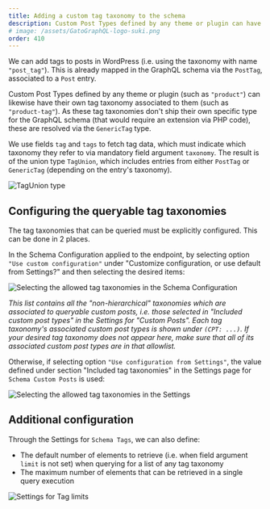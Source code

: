 ```yaml
---
title: Adding a custom tag taxonomy to the schema
description: Custom Post Types defined by any theme or plugin can have their own tag taxonomy associated to them, and added to the GraphQL schema.
# image: /assets/GatoGraphQL-logo-suki.png
order: 410
---
```


We can add tags to posts in WordPress (i.e. using the taxonomy with name `"post_tag"`). This is already mapped in the GraphQL schema via the `PostTag`, associated to a `Post` entry.

Custom Post Types defined by any theme or plugin (such as `"product"`) can likewise have their own tag taxonomy associated to them (such as `"product-tag"`). As these tag taxonomies don't ship their own specific type for the GraphQL schema (that would require an extension via PHP code), these are resolved via the `GenericTag` type.

We use fields `tag` and `tags` to fetch tag data, which must indicate which taxonomy they refer to via mandatory field argument `taxonomy`. The result is of the union type `TagUnion`, which includes entries from either `PostTag` or `GenericTag` (depending on the entry's taxonomy).

![`TagUnion` type](/assets/guides/upstream/interactive-schema-tag-union.png "`TagUnion` type")

## Configuring the queryable tag taxonomies

The tag taxonomies that can be queried must be explicitly configured. This can be done in 2 places.

In the Schema Configuration applied to the endpoint, by selecting option `"Use custom configuration"` under "Customize configuration, or use default from Settings?" and then selecting the desired items:

![Selecting the allowed tag taxonomies in the Schema Configuration](/assets/guides/upstream/tags-schema-configuration-queryable-taxonomies.png "Selecting the allowed tag taxonomies in the Schema Configuration")

_This list contains all the "non-hierarchical" taxonomies which are associated to queryable custom posts, i.e. those selected in "Included custom post types" in the Settings for "Custom Posts". Each tag taxonomy's associated custom post types is shown under `(CPT: ...)`. If your desired tag taxonomy does not appear here, make sure that all of its associated custom post types are in that allowlist._

Otherwise, if selecting option `"Use configuration from Settings"`, the value defined under section "Included tag taxonomies" in the Settings page for `Schema Custom Posts` is used:

<div class="img-width-1024" markdown="1">

![Selecting the allowed tag taxonomies in the Settings](/assets/guides/upstream/tags-settings-queryable-taxonomies.png "Selecting the allowed tag taxonomies in the Settings")

</div>

## Additional configuration

Through the Settings for `Schema Tags`, we can also define:

- The default number of elements to retrieve (i.e. when field argument `limit` is not set) when querying for a list of any tag taxonomy
- The maximum number of elements that can be retrieved in a single query execution

<div class="img-width-1024" markdown="1">

![Settings for Tag limits](/assets/guides/upstream/settings-tags-limits.png "Settings for Tag limits")

</div>
